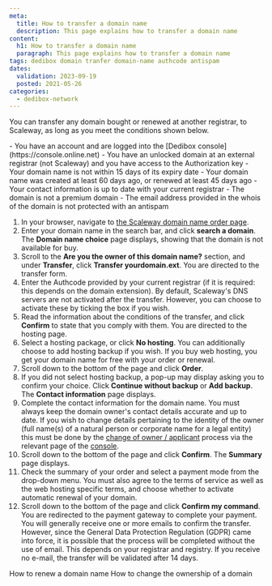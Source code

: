 ```yaml
---
meta:
  title: How to transfer a domain name
  description: This page explains how to transfer a domain name
content:
  h1: How to transfer a domain name
  paragraph: This page explains how to transfer a domain name
tags: dedibox domain tranfer domain-name authcode antispam 
dates:
  validation: 2023-09-19
  posted: 2021-05-26
categories:
  - dedibox-network
---
```


You can transfer any domain bought or renewed at another registrar, to Scaleway, as long as you meet the conditions shown below.

<Message type="requirement">
  - You have an account and are logged into the [Dedibox console](https://console.online.net) 
  - You have an unlocked domain at an external registrar (not Scaleway) and you have access to the Authorization key
  - Your domain name is not within 15 days of its expiry date
  - Your domain name was created at least 60 days ago, or renewed at least 45 days ago
  - Your contact information is up to date with your current registrar
  - The domain is not a premium domain
  - The email address provided in the whois of the domain is not protected with an antispam
</Message>

1. In your browser, navigate to [the Scaleway domain name order page](https://www.scaleway.com/en/domain/).
2. Enter your domain name in the search bar, and click **search a domain**. The **Domain name choice** page displays, showing that the domain is not available for buy.
    <Lightbox src="scaleway-transfer-domain.webp" alt="" />
3. Scroll to the **Are you the owner of this domain name?** section, and under **Transfer**, click **Transfer yourdomain.ext**. You are directed to the transfer form.
    <Lightbox src="scaleway-authcode.webp" alt="" />
4. Enter the Authcode provided by your current registrar (if it is required: this depends on the domain extension).
    <Message type="note">
      By default, Scaleway's DNS servers are not activated after the transfer. However, you can choose to activate these by ticking the box if you wish.
    </Message>
5. Read the information about the conditions of the transfer, and click **Confirm** to state that you comply with them. You are directed to the hosting page.
6. Select a hosting package, or click **No hosting**. You can additionally choose to add hosting backup if you wish.
    <Message type="note">
      If you buy web hosting, you get your domain name for free with your order or renewal.
    </Message>
7. Scroll down to the bottom of the page and click **Order**.
8. If you did not select hosting backup, a pop-up may display asking you to confirm your choice. Click **Continue without backup** or **Add backup**. The **Contact information** page displays.
9. Complete the contact information for the domain name.
    <Message type = "important">
      You must always keep the domain owner's contact details accurate and up to date. If you wish to change details pertaining to the identity of the owner (full name(s) of a natural person or corporate name for a legal entity) this must be done by the [change of owner / applicant](/dedibox-network/domains/how-to/change-ownership) process via the relevant page of the [console](https://console.online.net/fr/domain/trade).
    </Message>
10. Scroll down to the bottom of the page and click **Confirm**. The **Summary** page displays.
11. Check the summary of your order and select a payment mode from the drop-down menu. You must also agree to the terms of service as well as the web hosting specific terms, and choose whether to activate automatic renewal of your domain.
12. Scroll down to the bottom of the page and click **Confirm my command**. You are redirected to the payment gateway to complete your payment.
    <Message type="note">
      You will generally receive one or more emails to confirm the transfer. However, since the General Data Protection Regulation (GDPR) came into force, it is possible that the process will be completed without the use of email. This depends on your registrar and registry. If you receive no e-mail, the transfer will be validated after 14 days.
    </Message>


<Navigation title="See Also">
  <PreviousButton to="/dedibox-network/domains/how-to/renew-domain/">How to renew a domain name</PreviousButton>
  <NextButton to="/dedibox-network/domains/how-to/change-ownership/">How to change the ownership of a domain</NextButton>
</Navigation>
